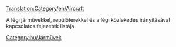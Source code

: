 [[Translation:Category/en/Aircraft]]


A légi járművekkel, repülőterekkel és a légi közlekedés irányításával kapcsolatos fejezetek listája.
[[Category:hu/Járművek]]